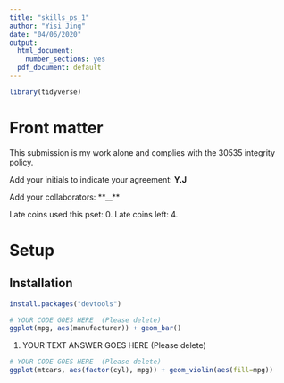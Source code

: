 ```yaml
---
title: "skills_ps_1"
author: "Yisi Jing"
date: "04/06/2020"
output:
  html_document:
    number_sections: yes
  pdf_document: default
---
```

```r
library(tidyverse)
```

<!-- .Rmd files use  markdown, a text mark up language, to provide formating.--> 
<!--Text include within these strange arrows are comments and will not show up when you knit-->

# Front matter
This submission is my work alone and complies with the 30535 integrity policy.

Add your initials to indicate your agreement: **Y.J**

Add your collaborators: **__**

Late coins used this pset: 0. Late coins left: 4. 
<!--You may use up to two for a given assignment.)-->

# Setup
## Installation
```r
install.packages("devtools")
```

```r
# YOUR CODE GOES HERE  (Please delete)
ggplot(mpg, aes(manufacturer)) + geom_bar()
```

1. YOUR TEXT ANSWER GOES HERE (Please delete)

```r
# YOUR CODE GOES HERE  (Please delete)
ggplot(mtcars, aes(factor(cyl), mpg)) + geom_violin(aes(fill=mpg))
```
